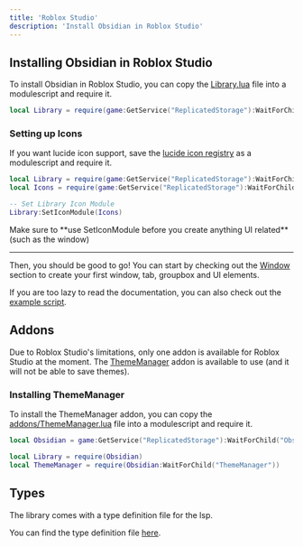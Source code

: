```yaml
---
title: 'Roblox Studio'
description: 'Install Obsidian in Roblox Studio'
---
```


## Installing Obsidian in Roblox Studio
To install Obsidian in Roblox Studio, you can copy the [Library.lua](https://raw.githubusercontent.com/deividcomsono/Obsidian/refs/heads/main/Library.lua) file into a modulescript and require it.

```lua
local Library = require(game:GetService("ReplicatedStorage"):WaitForChild("Obsidian"))
```

### Setting up Icons

If you want lucide icon support, save the [lucide icon registry](https://raw.githubusercontent.com/deividcomsono/lucide-roblox-direct/refs/heads/main/source.lua) as a modulescript and require it.

```lua
local Library = require(game:GetService("ReplicatedStorage"):WaitForChild("Obsidian"))
local Icons = require(game:GetService("ReplicatedStorage"):WaitForChild("Lucide"))

-- Set Library Icon Module
Library:SetIconModule(Icons)
```

<Callout type="warn">
    Make sure to **use SetIconModule before you create anything UI related** (such as the window)
</Callout>

---


Then, you should be good to go! You can start by checking out the [Window](/obsidian/core/library#Window) section to create your first window, tab, groupbox and UI elements.

If you are too lazy to read the documentation, you can also check out the [example script](https://github.com/deividcomsono/Obsidian/blob/main/Example.lua).


## Addons
Due to Roblox Studio's limitations, only one addon is available for Roblox Studio at the moment. The [ThemeManager](/obsidian/core/addons/thememanager) addon is available to use (and it will not be able to save themes).

### Installing ThemeManager
To install the ThemeManager addon, you can copy the [addons/ThemeManager.lua](https://raw.githubusercontent.com/deividcomsono/Obsidian/main/addons/ThemeManager.lua) file into a modulescript and require it.

```lua
local Obsidian = game:GetService("ReplicatedStorage"):WaitForChild("Obsidian")

local Library = require(Obsidian)
local ThemeManager = require(Obsidian:WaitForChild("ThemeManager"))
```

## Types
The library comes with a type definition file for the lsp.

You can find the type definition file [here](https://raw.githubusercontent.com/deividcomsono/Obsidian/refs/heads/main/Library.d.luau).